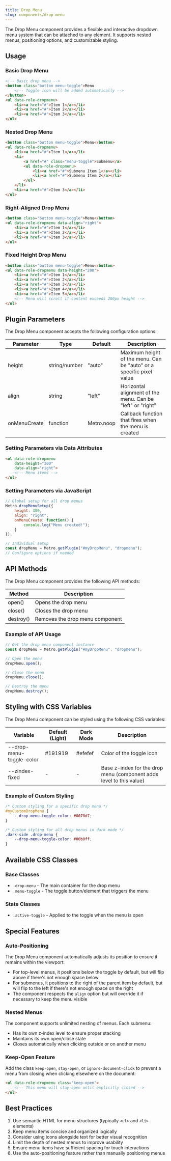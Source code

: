 ```yaml
---
title: Drop Menu
slug: components/drop-menu
---
```


The Drop Menu component provides a flexible and interactive dropdown menu system that can be attached to any element. It supports nested menus, positioning options, and customizable styling.

## Usage

### Basic Drop Menu

```html
<!-- Basic drop menu -->
<button class="button menu-toggle">Menu
    <!-- Toggle icon will be added automatically -->
</button>
<ul data-role-dropmenu>
    <li><a href="#">Item 1</a></li>
    <li><a href="#">Item 2</a></li>
    <li><a href="#">Item 3</a></li>
</ul>
```

### Nested Drop Menu

```html
<button class="button menu-toggle">Menu</button>
<ul data-role-dropmenu>
    <li><a href="#">Item 1</a></li>
    <li>
        <a href="#" class="menu-toggle">Submenu</a>
        <ul data-role-dropmenu>
            <li><a href="#">Submenu Item 1</a></li>
            <li><a href="#">Submenu Item 2</a></li>
        </ul>
    </li>
    <li><a href="#">Item 3</a></li>
</ul>
```

### Right-Aligned Drop Menu

```html
<button class="button menu-toggle">Menu</button>
<ul data-role-dropmenu data-align="right">
    <li><a href="#">Item 1</a></li>
    <li><a href="#">Item 2</a></li>
    <li><a href="#">Item 3</a></li>
</ul>
```

### Fixed Height Drop Menu

```html
<button class="button menu-toggle">Menu</button>
<ul data-role-dropmenu data-height="200">
    <li><a href="#">Item 1</a></li>
    <li><a href="#">Item 2</a></li>
    <li><a href="#">Item 3</a></li>
    <li><a href="#">Item 4</a></li>
    <li><a href="#">Item 5</a></li>
    <!-- Menu will scroll if content exceeds 200px height -->
</ul>
```

## Plugin Parameters

The Drop Menu component accepts the following configuration options:

| Parameter | Type | Default | Description |
| --------- | ---- | ------- | ----------- |
| height | string/number | "auto" | Maximum height of the menu. Can be "auto" or a specific pixel value |
| align | string | "left" | Horizontal alignment of the menu. Can be "left" or "right" |
| onMenuCreate | function | Metro.noop | Callback function that fires when the menu is created |

### Setting Parameters via Data Attributes

```html
<ul data-role-dropmenu 
    data-height="300"
    data-align="right">
    <!-- Menu items -->
</ul>
```

### Setting Parameters via JavaScript

```javascript
// Global setup for all drop menus
Metro.dropMenuSetup({
    height: 300,
    align: "right",
    onMenuCreate: function() {
        console.log("Menu created!");
    }
});

// Individual setup
const dropMenu = Metro.getPlugin("#myDropMenu", "dropmenu");
// Configure options if needed
```

## API Methods

The Drop Menu component provides the following API methods:

| Method | Description |
| ------ | ----------- |
| open() | Opens the drop menu |
| close() | Closes the drop menu |
| destroy() | Removes the drop menu component |

### Example of API Usage

```javascript
// Get the drop menu component instance
const dropMenu = Metro.getPlugin("#myDropMenu", "dropmenu");

// Open the menu
dropMenu.open();

// Close the menu
dropMenu.close();

// Destroy the menu
dropMenu.destroy();
```

## Styling with CSS Variables

The Drop Menu component can be styled using the following CSS variables:

| Variable | Default (Light) | Dark Mode | Description |
| -------- | --------------- | --------- | ----------- |
| --drop-menu-toggle-color | #191919 | #efefef | Color of the toggle icon |
| --zindex-fixed | - | - | Base z-index for the drop menu (component adds level to this value) |

### Example of Custom Styling

```css
/* Custom styling for a specific drop menu */
#myCustomDropMenu {
    --drop-menu-toggle-color: #0078d7;
}

/* Custom styling for all drop menus in dark mode */
.dark-side .drop-menu {
    --drop-menu-toggle-color: #00b0ff;
}
```

## Available CSS Classes

### Base Classes
- `.drop-menu` - The main container for the drop menu
- `.menu-toggle` - The toggle button/element that triggers the menu

### State Classes
- `.active-toggle` - Applied to the toggle when the menu is open

## Special Features

### Auto-Positioning

The Drop Menu component automatically adjusts its position to ensure it remains within the viewport:

- For top-level menus, it positions below the toggle by default, but will flip above if there's not enough space below
- For submenus, it positions to the right of the parent item by default, but will flip to the left if there's not enough space on the right
- The component respects the `align` option but will override it if necessary to keep the menu visible

### Nested Menus

The component supports unlimited nesting of menus. Each submenu:
- Has its own z-index level to ensure proper stacking
- Maintains its own open/close state
- Closes automatically when clicking outside or on another menu

### Keep-Open Feature

Add the class `keep-open`, `stay-open`, or `ignore-document-click` to prevent a menu from closing when clicking elsewhere on the document:

```html
<ul data-role-dropmenu class="keep-open">
    <!-- This menu will stay open until explicitly closed -->
</ul>
```

## Best Practices

1. Use semantic HTML for menu structures (typically `<ul>` and `<li>` elements)
2. Keep menu items concise and organized logically
3. Consider using icons alongside text for better visual recognition
4. Limit the depth of nested menus to improve usability
5. Ensure menu items have sufficient spacing for touch interactions
6. Use the auto-positioning feature rather than manually positioning menus